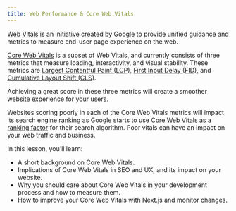 ```yaml
---
title: Web Performance & Core Web Vitals
---
```


[Web Vitals](https://web.dev/vitals/) is an initiative created by Google to provide unified guidance and metrics to measure end-user page experience
on the web.

[Core Web Vitals](https://developers.google.com/search/blog/2020/11/timing-for-page-experience) is a subset of Web Vitals, and currently consists of three metrics that measure loading, interactivity, and visual stability. These metrics are [Largest Contentful Paint (LCP)](/learn/seo/web-performance/lcp), [First Input Delay (FID)](/learn/seo/web-performance/fid), and [Cumulative Layout Shift (CLS)](/learn/seo/web-performance/cls).

Achieving a great score in these three metrics will create a smoother website experience for your users.

Websites scoring poorly in each of the Core Web Vitals metrics will impact its search engine ranking as Google starts to use [Core Web Vitals as a ranking factor](https://developers.google.com/search/blog/2020/11/timing-for-page-experience) for their search algorithm. Poor vitals can have an impact on your web traffic and business.

In this lesson, you’ll learn:

- A short background on Core Web Vitals.
- Implications of Core Web Vitals in SEO and UX, and its impact on your website.
- Why you should care about Core Web Vitals in your development process and how to measure them.
- How to improve your Core Web Vitals with Next.js and monitor changes.
